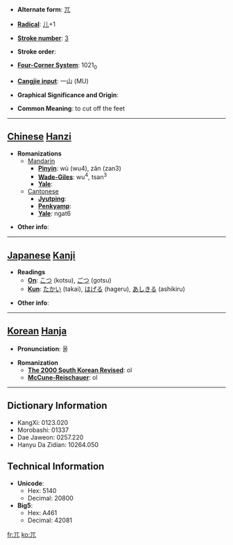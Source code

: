 * '''Alternate form''': [[兀]]

* '''[[Wiktionary:Chinese radical index| Radical]]''': [[Wiktionary:Chinese radical index 儿|儿]]+1

* '''[[Wiktionary:Chinese total strokes index|Stroke number]]''': [[Wiktionary:Chinese total strokes index 3|3]]

* '''Stroke order''': 

* '''[[Wiktionary:Chinese four corner index|Four-Corner System]]''': 1021<sub>0</sub>

* '''[[Wiktionary:Chinese Cangjie index|Cangjie input]]''': 一山 (MU)

* '''Graphical Significance and Origin''': 

* '''Common Meaning''': to cut off the feet

----

== [[Chinese]] [[Hanzi]] ==

* '''Romanizations'''
** [[Mandarin]]
*** '''[[Pinyin]]''': wù (wu4), zǎn (zan3)
*** '''[[Wade-Giles]]''': wu<sup>4</sup>, tsan<sup>3</sup>
*** '''[[Yale]]''': 
**[[Cantonese]]
***'''[[Jyutping]]''':
***'''[[Penkyamp]]''': 
***'''[[Yale]]''': ngat6

* '''Other info''': 

----

== [[Japanese]] [[Kanji]] ==

* '''Readings'''
** '''[[On]]''': [[こつ]] (kotsu), [[ごつ]] (gotsu)
** '''[[Kun]]''': [[たかい]] (takai), [[はげる]] (hageru), [[あしきる]] (ashikiru)

* '''Other info''':  

----

== [[Korean]] [[Hanja]] ==

* '''Pronunciation''': 올

* '''Romanization'''
** '''[[The 2000 South Korean Revised Romanization|The 2000 South Korean Revised]]''': ol
** '''[[McCune-Reischauer]]''': ol

----

== Dictionary Information ==

* KangXi: 0123.020
* Morobashi: 01337
* Dae Jaweon: 0257.220
* Hanyu Da Zidian: 10264.050

== Technical Information ==

* '''Unicode''':
** Hex: 5140
** Decimal: 20800
* '''Big5''':
** Hex: A461
** Decimal: 42081

[[fr:兀]]
[[ko:兀]]